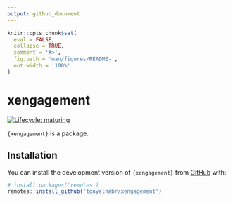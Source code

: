 ```yaml
---
output: github_document
---
```


<!-- README.md is generated from README.Rmd. Please edit that file -->

```r
knitr::opts_chunk$set(
  eval = FALSE,
  collapse = TRUE,
  comment = '#>',
  fig.path = 'man/figures/README-',
  out.width = '100%'
)
```

# xengagement

<!-- badges: start -->

[![Lifecycle: maturing](https://img.shields.io/badge/lifecycle-experimental-orange.svg?style=flat-square)](https://www.tidyverse.org/lifecycle/#experimental)

<!-- badges: end -->

`{xengagement}` is a package.

## Installation

You can install the development version of `{xengagement}` from [GitHub](https://github.com/) with:

```r
# install.packages('remotes')
remotes::install_github('tonyelhabr/xengagement')
```
